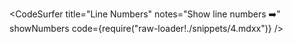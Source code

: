 <CodeSurfer
  title="Line Numbers"
  notes="Show line numbers ➡️"
  showNumbers
  code={require("raw-loader!./snippets/4.mdxx")}
/>